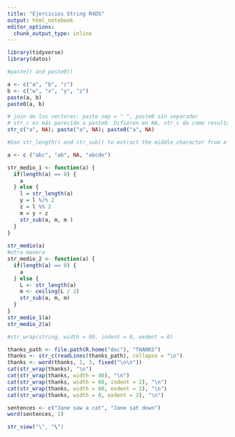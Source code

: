 ```yaml
---
title: "Ejercicios String R4DS"
output: html_notebook
editor_options: 
  chunk_output_type: inline
---
```


```r
library(tidyverse)
library(datos)
```

```r
#paste() and paste0() 

a <- c("a", "b", "c")
b <- c("w", "x", "y", "z")
paste(a, b)
paste0(a, b)

# join de los vectores: paste sep = " ", paste0 sin separador
# str_c es más parecido a paste0. Difieren en NA, str_c da como resultado NA, y paste y paste0 los  combina
str_c("a", NA); paste("a", NA); paste0("a", NA)
```

```r
#Use str_length() and str_sub() to extract the middle character from a string. What will you do if the string has an even number of characters?

a <- c ("abc", "ab", NA, "abcde")

str_medio_1 <- function(a) {
  if(length(a) == 0) {
    a
  } else {
    l = str_length(a)
    y = l %/% 2
    z = l %% 2
    m = y + z
    str_sub(a, m, m )
  }
}
 
str_medio(a) 
#otra manera
str_medio_2 <- function(a) {
  if(length(a) == 0) {
    a
  } else {
    L <- str_length(a)
    m <- ceiling(L / 2)
    str_sub(a, m, m)
  }
}
str_medio_1(a)
str_medio_2(a)

```

```r
#str_wrap(string, width = 80, indent = 0, exdent = 0)

thanks_path <- file.path(R.home("doc"), "THANKS")
thanks <- str_c(readLines(thanks_path), collapse = "\n")
thanks <- word(thanks, 1, 3, fixed("\n\n"))
cat(str_wrap(thanks), "\n")
cat(str_wrap(thanks, width = 40), "\n")
cat(str_wrap(thanks, width = 60, indent = 2), "\n")
cat(str_wrap(thanks, width = 60, exdent = 2), "\n")
cat(str_wrap(thanks, width = 0, exdent = 2), "\n")

sentences <- c("Jane saw a cat", "Jane sat down")
word(sentences, 1)
```

```r
str_view("\", "\")
```

